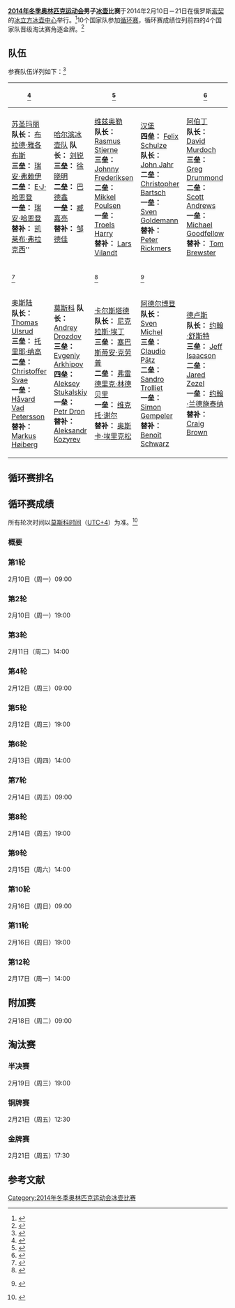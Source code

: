 {{Untranslated-jargon|time=2014-03-20}}
{{Infobox Olympic event
|event = 男子冰壶
|games = 2014年冬季
|image = [[Image:Curling_pictogram.svg|80px]]
|venue = 俄罗斯[[索契|索契]][[冰立方冰壶中心|冰立方冰壶中心]]
|dates = 2014年2月10日－21日
|competitors = 50
|nations = 10
|gold = {{flagIOC|CAN|2014年冬季}}
|goldNOC = 
|silver = {{flagIOC|GBR|2014年冬季}}
|silverNOC = 
|bronze = {{flagIOC|SWE|2014年冬季}}
|bronzeNOC = 
|prev = [[2010年冬季奥林匹克运动会男子冰壶比赛|2010]]
|next = [[2018年冬季奥林匹克运动会男子冰壶比赛|2018]]
}}
{{main|2014年冬季奥林匹克运动会冰壶比赛}}
{{2014年冬季奥林匹克运动会冰壶比赛}}
'''[[2014年冬季奥林匹克运动会|2014年冬季奥林匹克运动会]]男子[[冰壶|冰壶]]比赛'''于2014年2月10日－21日在俄罗斯[[索契|索契]]的[[冰立方冰壶中心|冰立方冰壶中心]]举行。<ref>{{cite web |url=http://sochi2014.com/en/objects/sea/curling/ |title=Venue details at host site |publisher=[[世界冰壶联合会|世界冰壶联合会]] |deadurl=yes |archiveurl=https://web.archive.org/web/20111124042547/http://sochi2014.com/en/objects/sea/curling/ |archivedate=2011-11-24 |accessdate=2014-03-18 }}</ref>10个国家队参加[[循环赛|循环赛]]，循环赛成绩位列前四的4个国家队晋级淘汰赛角逐金牌。<ref name="Championship Overview">{{cite web|url=http://www.worldcurling.org/championships-overview|title=Championship Overview|publisher=[[世界冰壶联合会|世界冰壶联合会]]|access-date=2014-03-18|archive-url=https://web.archive.org/web/20100117124426/http://www.worldcurling.org/championships-overview|archive-date=2010-01-17|dead-url=yes}}</ref>

==队伍==
参赛队伍详列如下：<ref>{{cite web |url=http://sochi2014.curlingevents.com/olympics/mens-teams-for-curling-competition |title=Men's Teams for Curling Competition |date=7 January 2014 |publisher=[[世界冰壶联合会|世界冰壶联合会]] |accessdate=7 January 2014 |deadurl=yes |archiveurl=https://web.archive.org/web/20140107195945/http://sochi2014.curlingevents.com/olympics/mens-teams-for-curling-competition |archivedate=2014年1月7日 }}</ref>
{| class="wikitable" border="2" cellpadding=5 cellspacing=0
|-
!width=200|{{flagIOC|CAN|2014年冬季}}<ref>{{cite web |url=http://olympics.cbc.ca/news/article/article=curler-brad-jacobs-represent-canada-sochi-winter-olympics.html |title=Curler Brad Jacobs to represent Canada at Sochi Winter Olympics |date=7 December 2013 |website=http://olympics.cbc.ca/ |publisher=[[加拿大广播公司|加拿大广播公司]] |accessdate=5 January 2014 |archive-date=2014-03-18 |archive-url=https://web.archive.org/web/20140318095401/http://olympics.cbc.ca/news/article/article=curler-brad-jacobs-represent-canada-sochi-winter-olympics.html |dead-url=yes }}</ref>
!width=200|{{flagIOC|CHN|2014年冬季}}
!width=200|{{flagIOC|DEN|2014年冬季}}<ref>{{cite web |url=http://sochi2014.curlingevents.com/denmark-announces-olympic-curling-teams |title=Denmark announces Olympic curling teams |date=24 August 2013 |publisher=[[世界冰壶联合会|CBC]] |accessdate=3 September 2013 |deadurl=yes |archiveurl=https://web.archive.org/web/20131029201613/http://sochi2014.curlingevents.com/denmark-announces-olympic-curling-teams |archivedate=2013年10月29日 }}</ref>
!width=200|{{flagIOC|GER|2014年冬季}}
!width=200|{{flagIOC|GBR|2014年冬季}}<ref>{{cite web |url=http://sochi2014.curlingevents.com/team-gb-announce-mens-curling-team |title=Team GB announce men's curling teams |date=2 October 2013 |publisher=[[世界冰壶联合会|世界冰壶联合会]] |accessdate=2 October 2013 |deadurl=yes |archiveurl=https://web.archive.org/web/20131004212732/http://sochi2014.curlingevents.com/team-gb-announce-mens-curling-team |archivedate=2013年10月4日 }}</ref>
|-
|[[苏圣玛丽|苏圣玛丽]]{{Tsl|en|Soo CA}}
'''队长：''' [[布拉德·雅各布斯|布拉德·雅各布斯]]<br>
'''三垒：''' [[瑞安·弗赖伊|瑞安·弗赖伊]]<br>
'''二垒：''' [[E·J·哈恩登|E·J·哈恩登]]<br>
'''一垒：''' [[瑞安·哈恩登|瑞安·哈恩登]]<br>
'''替补：''' [[凯莱布·弗拉克西|凯莱布·弗拉克西]]''
|[[哈尔滨|哈尔滨]][[哈尔滨冰壶队|冰壶队]]
'''队长：''' [[劉銳_(運動員)|刘锐]]<br>
'''三垒：''' [[徐晓明|徐晓明]]<br>
'''二垒：''' [[巴德鑫|巴德鑫]]<br>
'''一垒：''' [[臧嘉亮|臧嘉亮]]<br>
'''替补：''' [[邹德佳|邹德佳]]
|[[维兹奥勒|维兹奥勒]]{{Tsl|en|Hvidovre Curling Club|维兹奥勒冰壶俱乐部|冰壶俱乐部}}<br>
'''队长：''' [[Rasmus_Stjerne|Rasmus Stjerne]]<br>
'''三垒：''' [[Johnny_Frederiksen|Johnny Frederiksen]]<br>
'''二垒：''' [[Mikkel_Poulsen|Mikkel Poulsen]]<br>
'''一垒：''' [[Troels_Harry|Troels Harry]]<br>
'''替补：''' [[Lars_Vilandt|Lars Vilandt]]
|[[汉堡|汉堡]]{{Tsl|en|Curling Club Hamburg|汉堡冰壶俱乐部|冰壶俱乐部}}<br>
'''四垒：''' [[Felix_Schulze|Felix Schulze]]<br>
'''队长：''' [[John_Jahr|John Jahr]]<br>
'''二垒：''' [[Christopher_Bartsch|Christopher Bartsch]]<br>
'''一垒：''' [[Sven_Goldemann|Sven Goldemann]]<br>
'''替补：''' [[Peter_Rickmers_(curler)|Peter Rickmers]]
|[[阿伯丁|阿伯丁]]{{Tsl|en|Curl Aberdeen|阿伯丁冰壶俱乐部|冰壶俱乐部}}<br>
'''队长：''' [[David_Murdoch|David Murdoch]]<br>
'''三垒：''' [[Greg_Drummond|Greg Drummond]]<br>
'''二垒：''' [[Scott_Andrews_(curler)|Scott Andrews]]<br>
'''一垒：''' [[Michael_Goodfellow_(curler)|Michael Goodfellow]]<br>
'''替补：''' [[Tom_Brewster|Tom Brewster]]
|-
!width=200|{{flagIOC|NOR|2014年冬季}}<ref>{{cite web |url=http://sochi2014.curlingevents.com/olympics/team-ulsrud-first-norwegian-athletes-named-for-sochi |title=Team Ulsrud – first Norwegian athletes to be named for Sochi |date=12 November 2013 |publisher=[[世界冰壶联合会|世界冰壶联合会]] |accessdate=4 December 2013 |deadurl=yes |archiveurl=https://web.archive.org/web/20131217212743/http://sochi2014.curlingevents.com/olympics/team-ulsrud-first-norwegian-athletes-named-for-sochi |archivedate=2013年12月17日 }}</ref>
!width=200|{{flagIOC|RUS|2014年冬季}}
!width=200|{{flagIOC|SWE|2014年冬季}}<ref>{{cite web |url=http://sochi2014.curlingevents.com/sweden-announces-sochi-2014-curling-teams |title=Sweden announces Sochi 2014 curling teams |date=15 May 2013 |publisher=[[世界冰壶联合会|世界冰壶联合会]] |accessdate=3 September 2013 |deadurl=yes |archiveurl=https://web.archive.org/web/20131029203020/http://sochi2014.curlingevents.com/sweden-announces-sochi-2014-curling-teams |archivedate=2013年10月29日 }}</ref>
!width=200|{{flagIOC|SUI|2014年冬季}}<ref>{{cite web |title=Auch Davos iFAS an die Olympischen Spiele |url=http://www.curling.ch/home/page.aspx?page_id=1941&archive_type_id=106&person=0&categories=&archive_id=10267&from=56&keyword= |publisher=Swiss Curling Association |date=22 April 2013 |accessdate=7 October 2013 |deadurl=yes |archiveurl=https://web.archive.org/web/20140207222510/http://www.curling.ch/home/page.aspx?page_id=1941&archive_type_id=106&person=0&categories=&archive_id=10267&from=56&keyword= |archivedate=2014年2月7日 }} {{de icon}}</ref>
!width=200|{{flagIOC|USA|2014年冬季}}
|-
|[[奥斯陆|奥斯陆]]{{Tsl|en|Snarøen Curling Club|Snarøen冰壶俱乐部}}<br>
'''队长：''' [[Thomas_Ulsrud|Thomas Ulsrud]]<br>
'''三垒：''' [[托里耶·纳高|托里耶·纳高]]<br>
'''二垒：''' [[Christoffer_Svae|Christoffer Svae]]<br>
'''一垒：''' [[Håvard_Vad_Petersson|Håvard Vad Petersson]]<br>
'''替补：''' [[Markus_Høiberg|Markus Høiberg]]
|[[莫斯科|莫斯科]]{{Tsl|en|Moskvitch Curling Club|莫斯科人冰壶俱乐部}}
'''队长：''' [[Andrey_Drozdov|Andrey Drozdov]]<br>
'''三垒：''' [[Evgeniy_Arkhipov|Evgeniy Arkhipov]]<br>
'''四垒：''' [[Aleksey_Stukalskiy|Aleksey Stukalskiy]]<br>
'''一垒：''' [[Petr_Dron|Petr Dron]]<br>
'''替补：''' [[Aleksandr_Kozyrev|Aleksandr Kozyrev]]
|[[卡尔斯塔德|卡尔斯塔德]]{{Tsl|en|Karlstads Curlingklubb|卡尔斯塔德冰壶俱乐部|冰壶俱乐部}}<br>
'''队长：''' [[尼克拉斯·埃丁|尼克拉斯·埃丁]]<br>
'''三垒：''' [[塞巴斯蒂安·克劳普|塞巴斯蒂安·克劳普]]<br>
'''二垒：''' [[弗雷德里克·林德贝里|弗雷德里克·林德贝里]]<br>
'''一垒：''' [[维克托·谢尔|维克托·谢尔]]<br>
'''替补：''' [[奥斯卡·埃里克松_(冰壶运动员)|奥斯卡·埃里克松]]
|[[阿德尔博登|阿德尔博登]]{{Tsl|en|Curling Club Adelboden|阿德尔博登冰壶俱乐部|冰壶俱乐部}}<br>
'''队长：''' [[Sven_Michel|Sven Michel]]<br>
'''三垒：''' [[Claudio_Pätz|Claudio Pätz]]<br>
'''二垒：''' [[Sandro_Trolliet|Sandro Trolliet]]<br>
'''一垒：''' [[Simon_Gempeler|Simon Gempeler]]<br>
'''替补：''' [[Benoît_Schwarz|Benoît Schwarz]]
|[[德卢斯|德卢斯]]{{Tsl|en|Duluth Curling Club|德卢斯冰壶俱乐部|冰壶俱乐部}}<br>
'''队长：''' [[约翰·舒斯特|约翰·舒斯特]]<br>
'''三垒：''' [[Jeff_Isaacson|Jeff Isaacson]]<br>
'''二垒：''' [[Jared_Zezel|Jared Zezel]]<br>
'''一垒：''' [[约翰·兰德施泰纳|约翰·兰德施泰纳]]<br>
'''替补：''' [[Craig_Brown_(curler)|Craig Brown]]
|}

==循环赛排名==
{{2014 Winter Olympics men's curling standings}}

==循环赛成绩==
所有轮次时间以[[莫斯科时间|莫斯科时间]]（[[UTC+4|UTC+4]]）为准。<ref>{{cite web|url=http://sochi2014.curlingevents.com/owg-2014-schedule-of-play|title=2014 Olympic Winter Games – Schedule of Play|publisher=[[世界冰壶联合会|世界冰壶联合会]]|accessdate=2 September 2013|deadurl=yes|archiveurl=https://web.archive.org/web/20130906234653/http://sochi2014.curlingevents.com/owg-2014-schedule-of-play|archivedate=2013年9月6日}}</ref>

===概要===
{{2014 Winter Olympics men's curling results}}

===第1轮===
2月10日（周一）09:00
{{2014 Winter Olympics men's curling draw 1 sheet A}}{{2014 Winter Olympics men's curling draw 1 sheet B}}{{2014 Winter Olympics men's curling draw 1 sheet C}}{{2014 Winter Olympics men's curling draw 1 sheet D}}<!-- The wrapping-around of the templates is there to avoid an extra line-break, otherwise caused by the fact that all articles, including templates, end with one. -->

===第2轮===
2月10日（周一）19:00
{{2014 Winter Olympics men's curling draw 2 sheet A}}{{2014 Winter Olympics men's curling draw 2 sheet B}}{{2014 Winter Olympics men's curling draw 2 sheet C}}{{2014 Winter Olympics men's curling draw 2 sheet D}}<!-- The wrapping-around of the templates is commented in the Draw 1 section. -->

===第3轮===
2月11日（周二）14:00
{{2014 Winter Olympics men's curling draw 3 sheet A}}{{2014 Winter Olympics men's curling draw 3 sheet B}}{{2014 Winter Olympics men's curling draw 3 sheet C}}{{2014 Winter Olympics men's curling draw 3 sheet D}}<!-- The wrapping-around of the templates is commented in the Draw 1 section. -->

===第4轮===
2月12日（周三）09:00
{{2014 Winter Olympics men's curling draw 4 sheet A}}{{2014 Winter Olympics men's curling draw 4 sheet B}}{{2014 Winter Olympics men's curling draw 4 sheet D}}<!-- The wrapping-around of the templates is commented in the Draw 1 section. -->

===第5轮===
2月12日（周三）19:00
{{2014 Winter Olympics men's curling draw 5 sheet A}}{{2014 Winter Olympics men's curling draw 5 sheet B}}{{2014 Winter Olympics men's curling draw 5 sheet C}}{{2014 Winter Olympics men's curling draw 5 sheet D}}<!-- The wrapping-around of the templates is commented in the Draw 1 section. -->

===第6轮===
2月13日（周四）14:00
{{2014 Winter Olympics men's curling draw 6 sheet A}}{{2014 Winter Olympics men's curling draw 6 sheet B}}{{2014 Winter Olympics men's curling draw 6 sheet C}}{{2014 Winter Olympics men's curling draw 6 sheet D}}<!-- The wrapping-around of the templates is commented in the Draw 1 section. -->

===第7轮===
2月14日（周五）09:00
{{2014 Winter Olympics men's curling draw 7 sheet B}}{{2014 Winter Olympics men's curling draw 7 sheet C}}{{2014 Winter Olympics men's curling draw 7 sheet D}}<!-- The wrapping-around of the templates is commented in the Draw 1 section. -->

===第8轮===
2月14日（周五）19:00
{{2014 Winter Olympics men's curling draw 8 sheet A}}{{2014 Winter Olympics men's curling draw 8 sheet B}}{{2014 Winter Olympics men's curling draw 8 sheet C}}{{2014 Winter Olympics men's curling draw 8 sheet D}}<!-- The wrapping-around of the templates is commented in the Draw 1 section. -->

===第9轮===
2月15日（周六）14:00
{{2014 Winter Olympics men's curling draw 9 sheet A}}{{2014 Winter Olympics men's curling draw 9 sheet B}}{{2014 Winter Olympics men's curling draw 9 sheet C}}{{2014 Winter Olympics men's curling draw 9 sheet D}}<!-- The wrapping-around of the templates is commented in the Draw 1 section. -->

===第10轮===
2月16日（周日）09:00
{{2014 Winter Olympics men's curling draw 10 sheet A}}{{2014 Winter Olympics men's curling draw 10 sheet B}}{{2014 Winter Olympics men's curling draw 10 sheet C}}<!-- The wrapping-around of the templates is commented in the Draw 1 section. -->

===第11轮===
2月16日（周日）19:00
{{2014 Winter Olympics men's curling draw 11 sheet A}}{{2014 Winter Olympics men's curling draw 11 sheet B}}{{2014 Winter Olympics men's curling draw 11 sheet C}}{{2014 Winter Olympics men's curling draw 11 sheet D}}<!-- The wrapping-around of the templates is commented in the Draw 1 section. -->

===第12轮===
2月17日（周一）14:00
{{2014 Winter Olympics men's curling draw 12 sheet A}}{{2014 Winter Olympics men's curling draw 12 sheet B}}{{2014 Winter Olympics men's curling draw 12 sheet C}}{{2014 Winter Olympics men's curling draw 12 sheet D}}<!-- The wrapping-around of the templates is commented in the Draw 1 section. -->

==附加赛==
2月18日（周二）09:00
{{2014 Winter Olympics men's curling tiebreaker}}
{{Player percentages
| team1 = {{flagIOC|NOR|2014年冬季}}
| [[Håvard_Vad_Petersson|Håvard Vad Petersson]] | 94%
| [[Christoffer_Svae|Christoffer Svae]] | 80%
| [[Torger_Nergård|Torger Nergård]] | 79%
| [[Thomas_Ulsrud|Thomas Ulsrud]] | 85%
| teampct1 = 84%
| team2 = {{flagIOC|GBR|2014年冬季}}
| [[Michael_Goodfellow_(curler)|Michael Goodfellow]] | 94%
| [[Scott_Andrews_(curler)|Scott Andrews]] | 78%
| [[Greg_Drummond|Greg Drummond]] | 88%
| [[David_Murdoch|David Murdoch]] | 90%
| teampct2 = 87%
}}

==淘汰赛==
{{4TeamBracket-with 3rd
| RD1 = 半决赛
| RD2 = 金牌赛
| RD3 = 铜牌赛
| team-width = 150

| RD1-seed1= 1
| RD1-team1= {{flagIOC|SWE|2014年冬季}}
| RD1-score1= 5
| RD1-seed2= 4
| RD1-team2= '''{{flagIOC|GBR|2014年冬季}}'''
| RD1-score2= '''6'''
| RD1-seed3= 2
| RD1-team3= '''{{flagIOC|CAN|2014年冬季}}'''
| RD1-score3= '''10'''
| RD1-seed4= 3
| RD1-team4= {{flagIOC|CHN|2014年冬季}}
| RD1-score4= 6

| RD2-seed1= 4
| RD2-team1= {{flagIOC|GBR|2014年冬季}}
| RD2-score1= 3
| RD2-seed2= 2
| RD2-team2= '''{{flagIOC|CAN|2014年冬季}}'''
| RD2-score2= '''9'''

| RD3-seed1= 1
| RD3-team1= '''{{flagIOC|SWE|2014年冬季}}'''
| RD3-score1= '''6'''
| RD3-seed2= 3
| RD3-team2= {{flagIOC|CHN|2014年冬季}}
| RD3-score2= 4
}}

===半决赛===
2月19日（周三）19:00
{{2014 Winter Olympics men's curling semifinal 1}}
{{Player percentages
| team1 = {{flagIOC|SWE|2014年冬季}}
| [[维克托·谢尔|维克托·谢尔]] | 85%
| [[弗雷德里克·林德贝里|弗雷德里克·林德贝里]] | 85%
| [[塞巴斯蒂安·克劳普|塞巴斯蒂安·克劳普]] | 70%
| [[尼克拉斯·埃丁|尼克拉斯·埃丁]] | 74%
| teampct1 = 78%
| team2 = {{flagIOC|GBR|2014年冬季}}
| [[Michael_Goodfellow_(curler)|Michael Goodfellow]] | 94%
| [[Scott_Andrews_(curler)|Scott Andrews]] | 83%
| [[Greg_Drummond|Greg Drummond]] | 88%
| [[David_Murdoch|David Murdoch]] | 86%
| teampct2 = 88%
}}
{{2014 Winter Olympics men's curling semifinal 2}}
{{Player percentages
| team1 = {{flagIOC|CAN|2014年冬季}}
| [[瑞安·哈恩登|瑞安·哈恩登]] | 97%
| [[E·J·哈恩登|E·J·哈恩登]] | 85%
| [[瑞安·弗赖伊|瑞安·弗赖伊]] | 94%
| [[布拉德·雅各布斯|布拉德·雅各布斯]] | 83%
| teampct1 = 90%
| team2 = {{flagIOC|CHN|2014年冬季}}
| [[臧嘉亮|臧嘉亮]] | 93%
| [[巴德鑫|巴德鑫]] | 79%
| [[徐晓明|徐晓明]] | 79%
| [[劉銳_(運動員)|刘锐]] | 75%
| teampct2 = 81%
}}

===铜牌赛===
2月21日（周五）12:30
{{2014 Winter Olympics men's curling bronze medal game}}
{{Player percentages
| team1 = {{flagIOC|SWE|2014年冬季}}
| [[维克托·谢尔|维克托·谢尔]] | 94%
| [[弗雷德里克·林德贝里|弗雷德里克·林德贝里]] | 88%
| [[塞巴斯蒂安·克劳普|塞巴斯蒂安·克劳普]] | 76%
| [[尼克拉斯·埃丁|尼克拉斯·埃丁]] | 94%
| teampct1 = 88%
| team2 = {{flagIOC|CHN|2014年冬季}}
| [[臧嘉亮|臧嘉亮]] | 86%
| [[巴德鑫|巴德鑫]] | 91%
| [[徐晓明|徐晓明]] | 81%
| [[劉銳_(運動員)|刘锐]] | 86%
| teampct2 = 86%
}}

===金牌赛===
2月21日（周五）17:30
{{2014 Winter Olympics men's curling gold medal game}}
{{Player percentages
| team1 = {{flagIOC|GBR|2014年冬季}}
| [[Michael_Goodfellow_(curler)|Michael Goodfellow]] | 92%
| [[Scott_Andrews_(curler)|Scott Andrews]] | 67%
| [[Greg_Drummond|Greg Drummond]] | 88%
| [[David_Murdoch|David Murdoch]] | 69%
| teampct1 = 79%
| team2 = {{flagIOC|CAN|2014年冬季}}
| [[瑞安·哈恩登|瑞安·哈恩登]] | 94%
| [[E·J·哈恩登|E·J·哈恩登]] | 92%
| [[瑞安·弗赖伊|瑞安·弗赖伊]] | 81%
| [[布拉德·雅各布斯|布拉德·雅各布斯]] | 95%
| teampct2 = 91%
}}

==参考文献==
{{reflist}}

{{2014年冬季奥林匹克运动会项目}}

[[Category:2014年冬季奥林匹克运动会冰壶比赛|Category:2014年冬季奥林匹克运动会冰壶比赛]]